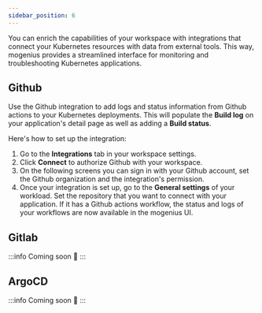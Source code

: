 ```yaml
---
sidebar_position: 6
---
```


You can enrich the capabilities of your workspace with integrations that connect your Kubernetes resources with data from external tools. This way, mogenius provides a streamlined interface for monitoring and troubleshooting Kubernetes applications.

## Github 

Use the Github integration to add logs and status information from Github actions to your Kubernetes deployments. This will populate the **Build log** on your application's detail page as well as adding a **Build status**.

Here's how to set up the integration:
1. Go to the **Integrations** tab in your workspace settings.
2. Click **Connect** to authorize Github with your workspace.
3. On the following screens you can sign in with your Github account, set the Github organization and the integration's permission.
4. Once your integration is set up, go to the **General settings** of your workload. Set the repository that you want to connect with your application. If it has a Github actions workflow, the status and logs of your workflows are now available in the mogenius UI.

## Gitlab

:::info
Coming soon 🚧
:::

## ArgoCD

:::info
Coming soon 🚧
:::